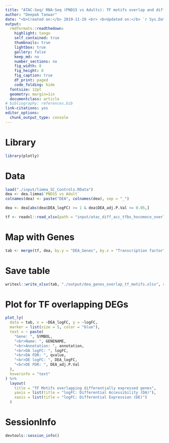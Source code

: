 ```yaml
---
title: "ATAC-Seq/ RNA-Seq (PND15 vs Adults): TF motifs overlap and diff exp genes"
author: "Deepak Tanwar"
date: "<b>Created on:</b> 2019-11-29 <br> <b>Updated on:</b> `r Sys.Date()`"
output:
  rmdformats::readthedown:
    highlight: tango
    self_contained: true
    thumbnails: true
    lightbox: true
    gallery: false
    keep_md: no
    number_sections: no
    fig_width: 8
    fig_height: 8
    fig_caption: true
    df_print: paged
    code_folding: hide
  fontsize: 12pt
  geometry: margin=1in
  documentclass: article
# bibliography: references.bib
link-citations: yes
editor_options: 
  chunk_output_type: console
---
```


# Library
```r
library(plotly)
```


# Data
```r
load("./input/limma_SC_Controls.RData")
dea <- dea.limma$`PND15 vs Adult`
colnames(dea) <- paste("DEA", colnames(dea), sep = "_")

dea <- dea[abs(dea$DEA_logFC) >= 1 & dea$DEA_adj.P.Val <= 0.05,]

tf <- readxl::read_xlsx(path = "input/atac_diff_acc_tfbs_hocomoco_overlap.xlsx", sheet = 1, trim_ws = T)
```


# Map with Genes
```r
tab <- merge(tf, dea, by.y = "DEA_Genes", by.x = "Transcription factor")
```

# Save table
```r
writexl::write_xlsx(tab, "./output/dea_genes_overlap_tf_motifs.xlsx", col_names = T, format_headers = T)
```

# Plot for TF overlapping DEGs
```r
plot_ly(
  data = tab, x = ~DEA_logFC, y = ~logFC,
  marker = list(size = 5, color = "blue"),
  text = ~ paste(
    "Gene: ", SYMBOL,
    "<br>Name: ", GENENAME,
    "<br>Annotation: ", annotation,
    "<br>DA logFC: ", logFC,
    "<br>DA FDR: ", qvalue,
    "<br>DE logFC: ", DEA_logFC,
    "<br>DE FDR: ", DEA_adj.P.Val
  ),
  hoverinfo = "text"
) %>%
  layout(
    title = "TF Motifs overlapping differentially expressed genes",
    yaxis = list(title = "logFC: Differential Accessibility (DA)"),
    xaxis = list(title = "logFC: Differential Expression (DE)")
  )
```


# SessionInfo
```r
devtools::session_info()
```